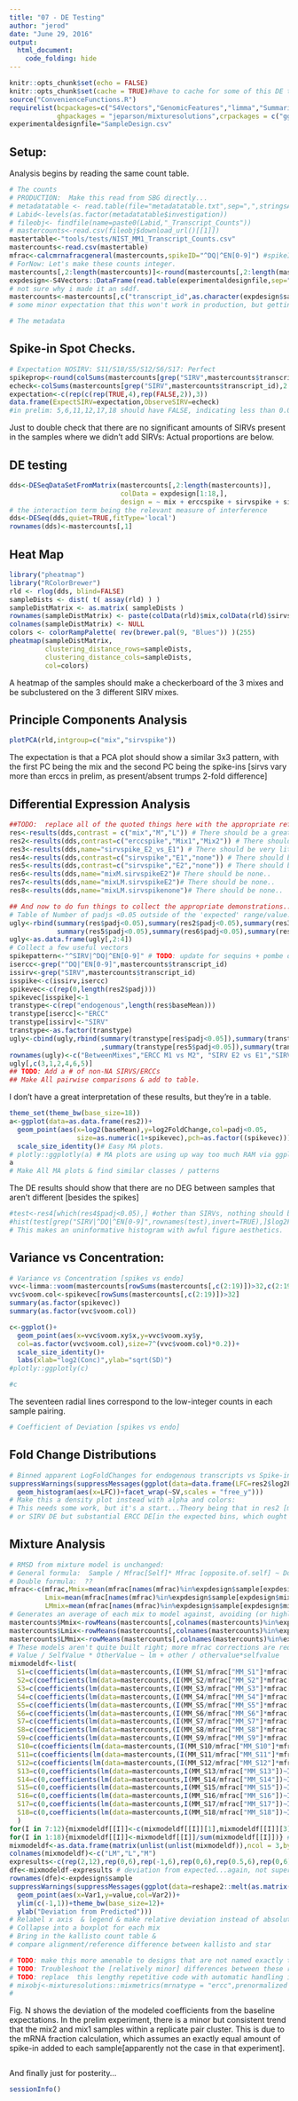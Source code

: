 ```yaml
---
title: "07 - DE Testing"
author: "jerod"
date: "June 29, 2016"
output: 
  html_document: 
    code_folding: hide
---
```


```r
knitr::opts_chunk$set(echo = FALSE)
knitr::opts_chunk$set(cache = TRUE)#have to cache for some of this DE to be iteratively useful.
source("ConvenienceFunctions.R")
requirelist(bcpackages=c("S4Vectors","GenomicFeatures","limma","SummarizedExperiment","DESeq2"),
            ghpackages = "jeparson/mixturesolutions",crpackages = c("ggplot2","plotly"))
experimentaldesignfile="SampleDesign.csv"
```
## Setup:
  Analysis begins by reading the same count table.
```r
# The counts
# PRODUCTION:  Make this read from SBG directly...
# metadatatable <- read.table(file="metadatatable.txt",sep=",",stringsAsFactors = FALSE,header = TRUE,colClasses = c(rep("character",10)))
# Labid<-levels(as.factor(metadatatable$investigation))
# fileobj<- findfile(name=paste0(Labid,"_Transcript_Counts"))
# mastercounts<-read.csv(fileobj$download_url()[[1]])
mastertable<-"tools/tests/NIST_MM1_Transcript_Counts.csv"
mastercounts<-read.csv(mastertable)
mfrac<-calcmrnafracgeneral(mastercounts,spikeID="^DQ|^EN[0-9]") #spikeID is for the transcript names: These patterns match the ERCCs.  This prefers to be done before integer rounding...
# ForNow: Let's make these counts integer.
mastercounts[,2:length(mastercounts)]<-round(mastercounts[,2:length(mastercounts)])
expdesign<-S4Vectors::DataFrame(read.table(experimentaldesignfile,sep="\t",header=TRUE))
# not sure why i made it an s4df.
mastercounts<-mastercounts[,c("transcript_id",as.character(expdesign$sample))] # These seem to get merged out of order, so a quick fix.
# some minor expectation that this won't work in production, but getting the order correct is important.

# The metadata 
```
## Spike-in Spot Checks.

```r
# Expectation NOSIRV: S11/S18/S5/S12/S6/S17: Perfect 
spikeprop<-round(colSums(mastercounts[grep("SIRV",mastercounts$transcript_id),2:length(mastercounts)])/colSums(mastercounts[,2:length(mastercounts)]),digits=4)
echeck<-colSums(mastercounts[grep("SIRV",mastercounts$transcript_id),2:length(mastercounts)])>(colSums(mastercounts[,2:length(mastercounts)])*0.0005)
expectation<-c(rep(c(rep(TRUE,4),rep(FALSE,2)),3))
data.frame(ExpectSIRV=expectation,ObserveSIRV=echeck)
#in prelim: 5,6,11,12,17,18 should have FALSE, indicating less than 0.05% of the total counts belonging to SIRVs.
```
Just to double check that there are no significant amounts of SIRVs present in the samples
where we didn't add SIRVs: 
Actual proportions are below.

## DE testing 

```r
dds<-DESeqDataSetFromMatrix(mastercounts[,2:length(mastercounts)],
                            colData = expdesign[1:18,],
                            design = ~ mix + erccspike + sirvspike + sirvspike:mix) 
# the interaction term being the relevant measure of interference
dds<-DESeq(dds,quiet=TRUE,fitType='local')
rownames(dds)<-mastercounts[,1]
```

## Heat Map

```r

library("pheatmap")
library("RColorBrewer")
rld <- rlog(dds, blind=FALSE)
sampleDists <- dist( t( assay(rld) ) )
sampleDistMatrix <- as.matrix( sampleDists )
rownames(sampleDistMatrix) <- paste(colData(rld)$mix,colData(rld)$sirvspike,colData(rld)$erccspike)
colnames(sampleDistMatrix) <- NULL
colors <- colorRampPalette( rev(brewer.pal(9, "Blues")) )(255)
pheatmap(sampleDistMatrix,
         clustering_distance_rows=sampleDists,
         clustering_distance_cols=sampleDists,
         col=colors)
```

A heatmap of the samples should make a checkerboard of the 3 mixes and be subclustered on the 3 different SIRV mixes.

## Principle Components Analysis
```R
plotPCA(rld,intgroup=c("mix","sirvspike"))
```

The expectation is that a PCA plot should show a similar 3x3 pattern, with the first PC being the mix and the second PC being the spike-ins [sirvs vary more than erccs in prelim, as present/absent trumps 2-fold difference]

## Differential Expression Analysis
```r
##TODO:  replace all of the quoted things here with the appropriate references to the expdesign file.
res<-results(dds,contrast = c("mix","M","L")) # There should be a great deal of DE
res2<-results(dds,contrast=c("erccspike","Mix1","Mix2")) # There should be very little..
res3<-results(dds,name="sirvspike_E2_vs_E1") # There should be very little..
res4<-results(dds,contrast=c("sirvspike","E1","none")) # There should be very little..
res5<-results(dds,contrast=c("sirvspike","E2","none")) # There should be very little..
res6<-results(dds,name="mixM.sirvspikeE2")# There should be none..
res7<-results(dds,name="mixLM.sirvspikeE2")# There should be none..
res8<-results(dds,name="mixLM.sirvspikenone")# There should be none..

## And now to do fun things to collect the appropriate demonstrations....
# Table of Number of padjs <0.05 outside of the 'expected' range/value... 
ugly<-rbind(summary(res$padj<0.05),summary(res2$padj<0.05),summary(res3$padj<0.05),summary(res4$padj<0.05),
            summary(res5$padj<0.05),summary(res6$padj<0.05),summary(res7$padj<0.05),summary(res8$padj<0.05))
ugly<-as.data.frame(ugly[,2:4])
# Collect a few useful vectors
spikepattern<-"^SIRV|^DQ|^EN[0-9]" # TODO: update for sequins + pombe once the correct reference exists 
isercc<-grep("^DQ|^EN[0-9]",mastercounts$transcript_id)
issirv<-grep("SIRV",mastercounts$transcript_id)
isspike<-c(issirv,isercc)
spikevec<-c(rep(0,length(res2$padj)))
spikevec[isspike]<-1
transtype<-c(rep("endogenous",length(res$baseMean)))
transtype[isercc]<-"ERCC"
transtype[issirv]<-"SIRV"
transtype<-as.factor(transtype)
ugly<-cbind(ugly,rbind(summary(transtype[res$padj<0.05]),summary(transtype[res2$padj<0.05]),summary(transtype[res3$padj<0.05]),summary(transtype[res4$padj<0.05])
                       ,summary(transtype[res5$padj<0.05]),summary(transtype[res6$padj<0.05]),summary(transtype[res7$padj<0.05]),summary(transtype[res8$padj<0.05])))
rownames(ugly)<-c("BetweenMixes","ERCC M1 vs M2", "SIRV E2 vs E1","SIRV E1 vs None","SIRV E2 vs None", "MixM::SIRVE2","MixLM::SIRVE2","MixLM::noSIRV")
ugly[,c(3,1,2,4,6,5)]
## TODO: Add a # of non-NA SIRVS/ERCCs 
## Make All pairwise comparisons & add to table.
```

I don't have a great interpretation of these results, but they're in a table.

```R
theme_set(theme_bw(base_size=18))
a<-ggplot(data=as.data.frame(res2))+
  geom_point(aes(x=log2(baseMean),y=log2FoldChange,col=padj<0.05,
                 size=as.numeric(1+spikevec),pch=as.factor((spikevec))))+
  scale_size_identity()# Easy MA plots.  
# plotly::ggplotly(a) # MA plots are using up way too much RAM via ggplotly .  Too many points!
a
# Make All MA plots & find similar classes / patterns 
```

The DE results should show that there are no DEG between samples that aren't different [besides the spikes]

```r
#test<-res4[which(res4$padj<0.05),] #other than SIRVs, nothing should be DE 
#hist(test[grep("SIRV|^DQ|^EN[0-9]",rownames(test),invert=TRUE),]$log2FoldChange) # is there a bias in the direction of fold changes?  If SIRVs were interfering...
# This makes an uninformative histogram with awful figure aesthetics.
```

## Variance vs Concentration: 

```R
# Variance vs Concentration [spikes vs endo]
vvc<-limma::voom(mastercounts[rowSums(mastercounts[,c(2:19)])>32,c(2:19)],save.plot=TRUE)
vvc$voom.col<-spikevec[rowSums(mastercounts[,c(2:19)])>32]
summary(as.factor(spikevec))
summary(as.factor(vvc$voom.col))

c<-ggplot()+
  geom_point(aes(x=vvc$voom.xy$x,y=vvc$voom.xy$y,
  col=as.factor(vvc$voom.col),size=7^(vvc$voom.col)*0.2))+
  scale_size_identity()+
  labs(xlab="log2(Conc)",ylab="sqrt(SD)")
#plotly::ggplotly(c)

#c
```

The seventeen radial lines correspond to the low-integer counts in each sample pairing.  

```R
# Coefficient of Deviation [spikes vs endo]
```
## Fold Change Distributions
```R
# Binned apparent LogFoldChanges for endogenous transcripts vs Spike-ins
suppressWarnings(suppressMessages(ggplot(data=data.frame(LFC=res2$log2FoldChange,SV=transtype))+
  geom_histogram(aes(x=LFC))+facet_wrap(~SV,scales = "free_y")))
# Make this a density plot instead with alpha and colors: 
# This needs some work, but it's a start...Theory being that in res2 [mix1 vs mix2] there should be no endogenous DE
# or SIRV DE but substantial ERCC DE[in the expected bins, which ought to bemanually set]
```

## Mixture Analysis

```R
# RMSD from mixture model is unchanged:
# General formula:  Sample / Mfrac[Self]* Mfrac [opposite.of.self] ~ Double + Nonself 
# Double formula:  ??
mfrac<-c(mfrac,Mmix=mean(mfrac[names(mfrac)%in%expdesign$sample[expdesign$mix=="M"]]),
         Lmix=mean(mfrac[names(mfrac)%in%expdesign$sample[expdesign$mix=="L"]]),
         LMmix=mean(mfrac[names(mfrac)%in%expdesign$sample[expdesign$mix=="LM"]]))
# Generates an average of each mix to model against, avoiding (or highlighting?) any effects due to 'bad' samples 
mastercounts$Mmix<-rowMeans(mastercounts[,colnames(mastercounts)%in%expdesign$sample[expdesign$mix=="M"]])
mastercounts$Lmix<-rowMeans(mastercounts[,colnames(mastercounts)%in%expdesign$sample[expdesign$mix=="L"]])
mastercounts$LMmix<-rowMeans(mastercounts[,colnames(mastercounts)%in%expdesign$sample[expdesign$mix=="LM"]])
# These models aren't quite built right; more mfrac corrections are required...
# Value / SelfValue * OtherValue ~ lm + other / othervalue*selfvalue 
mixmodeldf<-list(
  S1=c(coefficients(lm(data=mastercounts,(I(MM_S1/mfrac["MM_S1"]*mfrac["Lmix"]))~LMmix+I(Lmix/mfrac["Lmix"]*mfrac["Mmix"])+0)),0),
  S2=c(coefficients(lm(data=mastercounts,(I(MM_S2/mfrac["MM_S2"]*mfrac["Lmix"]))~LMmix+I(Lmix/mfrac["Lmix"]*mfrac["Mmix"])+0)),0),
  S3=c(coefficients(lm(data=mastercounts,(I(MM_S3/mfrac["MM_S3"]*mfrac["Lmix"]))~LMmix+I(Lmix/mfrac["Lmix"]*mfrac["Mmix"])+0)),0),
  S4=c(coefficients(lm(data=mastercounts,(I(MM_S4/mfrac["MM_S4"]*mfrac["Lmix"]))~LMmix+I(Lmix/mfrac["Lmix"]*mfrac["Mmix"])+0)),0),
  S5=c(coefficients(lm(data=mastercounts,(I(MM_S5/mfrac["MM_S5"]*mfrac["Lmix"]))~LMmix+I(Lmix/mfrac["Lmix"]*mfrac["Mmix"])+0)),0),
  S6=c(coefficients(lm(data=mastercounts,(I(MM_S6/mfrac["MM_S6"]*mfrac["Lmix"]))~LMmix+I(Lmix/mfrac["Lmix"]*mfrac["Mmix"])+0)),0),
  S7=c(coefficients(lm(data=mastercounts,(I(MM_S7/mfrac["MM_S7"]*mfrac["Mmix"]))~LMmix+I(Mmix/mfrac["Mmix"]*mfrac["Lmix"])+0)),0),
  S8=c(coefficients(lm(data=mastercounts,(I(MM_S8/mfrac["MM_S8"]*mfrac["Mmix"]))~LMmix+I(Mmix/mfrac["Mmix"]*mfrac["Lmix"])+0)),0),
  S9=c(coefficients(lm(data=mastercounts,(I(MM_S9/mfrac["MM_S9"]*mfrac["Mmix"]))~LMmix+I(Mmix/mfrac["Mmix"]*mfrac["Lmix"])+0)),0),
  S10=c(coefficients(lm(data=mastercounts,(I(MM_S10/mfrac["MM_S10"]*mfrac["Mmix"]))~LMmix+I(Mmix/mfrac["Mmix"]*mfrac["Lmix"])+0)),0),
  S11=c(coefficients(lm(data=mastercounts,(I(MM_S11/mfrac["MM_S11"]*mfrac["Mmix"]))~LMmix+I(Mmix/mfrac["Mmix"]*mfrac["Lmix"])+0)),0),
  S12=c(coefficients(lm(data=mastercounts,(I(MM_S12/mfrac["MM_S12"]*mfrac["Mmix"]))~LMmix+I(Mmix/mfrac["Mmix"]*mfrac["Lmix"])+0)),0),
  S13=c(0,coefficients(lm(data=mastercounts,I(MM_S13/mfrac["MM_S13"])~I(Lmix/mfrac["Lmix"])+I(Mmix/mfrac["Mmix"])+0))),
  S14=c(0,coefficients(lm(data=mastercounts,I(MM_S14/mfrac["MM_S14"])~I(Lmix/mfrac["Lmix"])+I(Mmix/mfrac["Mmix"])+0))),
  S15=c(0,coefficients(lm(data=mastercounts,I(MM_S15/mfrac["MM_S15"])~I(Lmix/mfrac["Lmix"])+I(Mmix/mfrac["Mmix"])+0))),
  S16=c(0,coefficients(lm(data=mastercounts,I(MM_S16/mfrac["MM_S16"])~I(Lmix/mfrac["Lmix"])+I(Mmix/mfrac["Mmix"])+0))),
  S17=c(0,coefficients(lm(data=mastercounts,I(MM_S17/mfrac["MM_S17"])~I(Lmix/mfrac["Lmix"])+I(Mmix/mfrac["Mmix"])+0))),
  S18=c(0,coefficients(lm(data=mastercounts,I(MM_S18/mfrac["MM_S18"])~I(Lmix/mfrac["Lmix"])+I(Mmix/mfrac["Mmix"])+0)))
  )
for(I in 7:12){mixmodeldf[[I]]<-c(mixmodeldf[[I]][1],mixmodeldf[[I]][3],mixmodeldf[[I]][2])} # puts the 0 in the right spot of the 7-12 mixes.
for(I in 1:18){mixmodeldf[[I]]<-mixmodeldf[[I]]/sum(mixmodeldf[[I]])} # Normalize to 1.
mixmodeldf<-as.data.frame(matrix(unlist(unlist(mixmodeldf)),ncol = 3,byrow = TRUE))
colnames(mixmodeldf)<-c("LM","L","M")
expresults<-c(rep(2,12),rep(0,6),rep(-1,6),rep(0,6),rep(0.5,6),rep(0,6),rep(-1,6),rep(0.5,6)) #Expected Output of the mixmodeldf.
dfe<-mixmodeldf-expresults # deviation from expected...again, not super general
rownames(dfe)<-expdesign$sample
suppressWarnings(suppressMessages(ggplot(data=reshape2::melt(as.matrix(dfe)))+
  geom_point(aes(x=Var1,y=value,col=Var2))+
  ylim(c(-1,1))+theme_bw(base_size=12)+
  ylab("Deviation from Predicted")))
# Relabel x axis  & legend & make relative deviation instead of absolute 
# Collapse into a boxplot for each mix 
# Bring in the kallisto count table & 
# compare alignment/reference difference between kallisto and star 

# TODO: make this more amenable to designs that are not named exactly the same as mine (eg: Replace MM_Sx with terms b/o expdesign$sample)
# TODO: Troubleshoot the [relatively minor] differences between these results and kallisto results.  The mRNA fractions in particular vary somewhat markedly [albeit with the same trends]
# TODO: replace  this lengthy repetitive code with automatic handling in mixmetrics. [but it'll take much longer to implement, so...easy manual for now!]
# mixobj<-mixturesolutions::mixmetrics(mrnatype = "ercc",prenormalized = TRUE,modeltype="threemix",componentnames=c("LM","M","L"),mixnames = c("LM","M","L"),indf = mastercount,dds=expdesign,trueproportions = data.frame(L=c(2,-1,0),M=c(2,0,-1),LM=c(0,.5,.5)))
# 
```

Fig. N shows the deviation of the modeled coefficients from the baseline expectations. In the prelim experiment, there is a minor but consistent trend that the mix2 and mix1 samples within a replicate pair cluster.  This is due to the mRNA fraction calculation, which assumes an exactly equal amount of spike-in added to each sample[apparently not the case in that experiment].

```R
```
And finally just for posterity...
```r
sessionInfo()
```